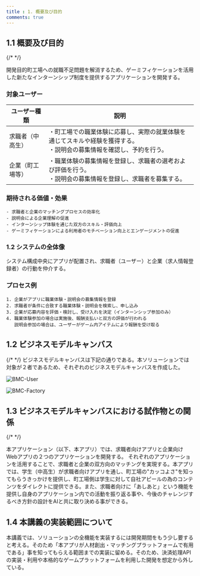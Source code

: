 ```yaml
---
title : 1. 概要及び目的
comments: true
---
```


## 1.1 概要及び目的

{/* <!-- 概要及び目的を記載 --> */}

開発目的町工場への就職不足問題を解消するため、ゲーミフィケーションを活用した新たなインターンシップ制度を提供するアプリケーションを開発する。

### 対象ユーザー

| ユーザー種類       | 説明                                                                                         |
| ---------------- | ------------------------------------------------------------------------------------------ |
| 求職者（中高生）   | ・町工場での職業体験に応募し、実際の就業体験を通じてスキルや経験を獲得する。<br/>・説明会の募集情報を確認し、予約を行う。 |
| 企業（町工場等）   | ・職業体験の募集情報を登録し、求職者の選考および評価を行う。<br/>・説明会の募集情報を登録し、求職者を募集する。 |


### 期待される価値・効果
    - 求職者と企業のマッチングプロセスの効率化
    - 説明会による企業理解の促進
    - インターンシップ体験を通じた双方のスキル・評価向上
    - ゲーミフィケーションによる利用者のモチベーション向上とエンゲージメントの促進

### 1.2 システムの全体像
システム構成中央にアプリが配置され、求職者（ユーザー）と企業（求人情報登録者）の行動を仲介する。

### プロセス例
    1. 企業がアプリに職業体験・説明会の募集情報を登録
    2. 求職者が条件に合致する職業体験・説明会を検索し、申し込み
    3. 企業が応募内容を評価・検討し、受け入れを決定（インターンシップ参加のみ）
    4. 職業体験参加の場合は実施後、報酬支払いと双方の評価が行われる
       説明会参加の場合は、ユーザーがゲーム内アイテムにより報酬を受け取る

## 1.2 ビジネスモデルキャンバス
{/* <!-- ビジネスモデルキャンパスを記載 --> */}
ビジネスモデルキャンバスは下記の通りである。本ソリューションでは対象が２者であるため、それぞれのビジネスモデルキャンバスを作成した。

![BMC-User](./img/drawio/BusinessModelCampus-User.drawio.svg)

![BMC-Factory](./img/drawio/BusinessModelCampus-Factory.drawio.svg)

## 1.3 ビジネスモデルキャンバスにおける試作物との関係
{/* <!-- ビジネスモデルキャンバスにおける試作物との関係を記載 --> */}

本アプリケーション（以下、本アプリ）では、求職者向けアプリと企業向けWebアプリの２つのアプリケーションを開発する。
それぞれのアプリケーションを活用することで、求職者と企業の双方向のマッチングを実現する。本アプリでは、学生（中高生）が求職者向けアプリを通し、町工場の"カッコよさ"を知ってもらうきっかけを提供し、町工場側は学生に対して自社アピールの為のコンテンツをダイレクトに提供できる。また、求職者向けに「あしあと」という機能を提供し自身のアプリケーション内での活動を振り返る事や、今後のチャレンジするべき方針の設計をAIと共に取り決める事ができる。

## 1.4 本講義の実装範囲について
本講義では、ソリューションの全機能を実装するには開発期間をもう少し要すると考える。そのため「本アプリが人材創出・マッチングプラットフォームで有用である」事を知ってもらえる範囲までの実装に留める。そのため、決済処理APIの実装・利用や本格的なゲームプラットフォームを利用した開発を想定から外している。